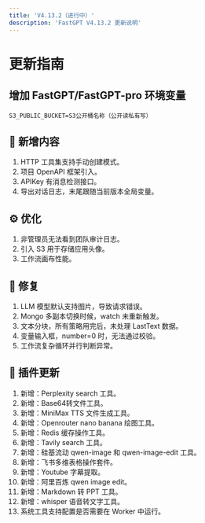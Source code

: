 ```yaml
---
title: 'V4.13.2（进行中）'
description: 'FastGPT V4.13.2 更新说明'
---
```


# 更新指南

## 增加 FastGPT/FastGPT-pro 环境变量

```
S3_PUBLIC_BUCKET=S3公开桶名称（公开读私有写）
```

## 🚀 新增内容

1. HTTP 工具集支持手动创建模式。
2. 项目 OpenAPI 框架引入。
3. APIKey 有消息检测接口。
4. 导出对话日志，末尾跟随当前版本全局变量。

## ⚙️ 优化

1. 非管理员无法看到团队审计日志。
2. 引入 S3 用于存储应用头像。
3. 工作流画布性能。

## 🐛 修复

1. LLM 模型默认支持图片，导致请求错误。
2. Mongo 多副本切换时候，watch 未重新触发。
3. 文本分块，所有策略用完后，未处理 LastText 数据。
4. 变量输入框，number=0 时，无法通过校验。
5. 工作流复杂循环并行判断异常。

## 🔨 插件更新

1. 新增：Perplexity search 工具。
2. 新增：Base64转文件工具。
3. 新增：MiniMax TTS 文件生成工具。
4. 新增：Openrouter nano banana 绘图工具。
5. 新增：Redis 缓存操作工具。
6. 新增：Tavily search 工具。
7. 新增：硅基流动 qwen-image 和 qwen-image-edit 工具。
8. 新增：飞书多维表格操作套件。
9. 新增：Youtube 字幕提取。
10. 新增：阿里百炼 qwen image edit。
11. 新增：Markdown 转 PPT 工具。
12. 新增：whisper 语音转文字工具。
13. 系统工具支持配置是否需要在 Worker 中运行。
